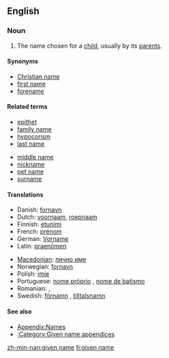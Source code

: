 {{wikipedia}}
==English==

===Noun===
{{en-noun|sg=[[given]] [[name]]}}

# {{context|especially|US|and|Scotland}} The name chosen for a [[child]], usually by its [[parent]]s.

====Synonyms====
*[[Christian name]]
*[[first name]]
*[[forename]]

====Related terms====
{{top2}}
*[[epithet]]
*[[family name]]
*[[hypocorism]]
*[[last name]]
{{mid2}}
*[[middle name]]
*[[nickname]]
*[[pet name]]
*[[surname]]
{{bottom}}

====Translations====
{{trans-top|name chosen for a child by its parents}}
*Danish: [[fornavn]]
*Dutch: [[voornaam]], [[roepnaam]]
*Finnish: [[etunimi]]
*French: [[prénom]] {{m}}
*German: [[Vorname]] {{m}}
*Latin: [[praenomen|praenōmen]] {{n}}
{{trans-mid}}
*[[Macedonian]]: [[лично име]] {{n}}
*Norwegian: [[fornavn]] {{n}}
*Polish: [[imię]] {{n}}
*Portuguese: [[nome próprio]] {{m}}, [[nome de batismo]] {{m}}
*Romanian: {{t|ro|prenume}} {{n}}, {{t|ro|nume de naştere}} {{m}}
*Swedish: [[förnamn]] {{n}}, [[tilltalsnamn]] {{n}}
{{trans-bottom}}

====See also====
*[[Appendix:Names]]
*[[:Category:Given name appendices]]

[[zh-min-nan:given name]]
[[fi:given name]]